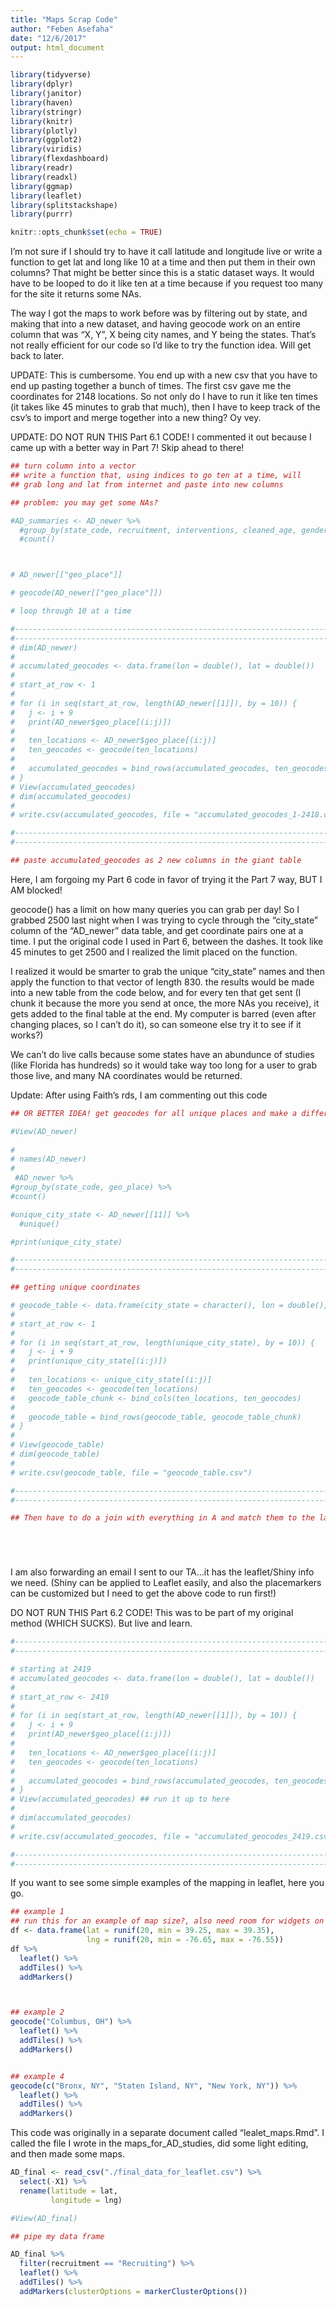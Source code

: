 ```yaml
---
title: "Maps Scrap Code"
author: "Feben Asefaha"
date: "12/6/2017"
output: html_document
---
```


```r
library(tidyverse)
library(dplyr)
library(janitor)
library(haven)
library(stringr)
library(knitr)
library(plotly)
library(ggplot2)
library(viridis)
library(flexdashboard)
library(readr)
library(readxl)
library(ggmap)
library(leaflet)
library(splitstackshape)
library(purrr)

knitr::opts_chunk$set(echo = TRUE)
```





I'm not sure if I should try to have it call latitude and longitude live or write a function to get lat and long like 10 at a time and then put them in their own columns? That might be better since this is a static dataset ways. It would have to be looped to do it like ten at a time because if you request too many for the site it returns some NAs.

The way I got the maps to work before was by filtering out by state, and making that into a new dataset, and having geocode work on an entire column that was "X, Y", X being city names, and Y being the states. That's not really efficient for our code so I'd like to try the function idea. Will get back to later.

UPDATE: This is cumbersome. You end up with a new csv that you have to end up pasting together a bunch of times. The first csv gave me the coordinates for 2148 locations. So not only do I have to run it like ten times (it takes like 45 minutes to grab that much), then I have to keep track of the csv's to import and merge together into a new thing? Oy vey.

UPDATE: DO NOT RUN THIS Part 6.1 CODE! I commented it out because I came up with a better way in Part 7! Skip ahead to there!

```r

## turn column into a vector
## write a function that, using indices to go ten at a time, will 
## grab long and lat from internet and paste into new columns

## problem: you may get some NAs?

#AD_summaries <- AD_newer %>% 
  #group_by(state_code, recruitment, interventions, cleaned_age, gender, phase, ) %>% 
  #count()



# AD_newer[["geo_place"]]

# geocode(AD_newer[["geo_place"]])

# loop through 10 at a time

#-------------------------------------------------------------------------------#
#-------------------------------------------------------------------------------#
# dim(AD_newer)
# 
# accumulated_geocodes <- data.frame(lon = double(), lat = double())
# 
# start_at_row <- 1
# 
# for (i in seq(start_at_row, length(AD_newer[[1]]), by = 10)) {
#   j <- i + 9
#   print(AD_newer$geo_place[(i:j)])
#   
#   ten_locations <- AD_newer$geo_place[(i:j)]
#   ten_geocodes <- geocode(ten_locations)
#   
#   accumulated_geocodes = bind_rows(accumulated_geocodes, ten_geocodes)
# }
# View(accumulated_geocodes)
# dim(accumulated_geocodes)
# 
# write.csv(accumulated_geocodes, file = "accumulated_geocodes_1-2418.csv")

#-----------------------------------------------------------------------------------#
#-------------------------------------------------------------------------------#

## paste accumulated_geocodes as 2 new columns in the giant table

```




Here, I am forgoing my Part 6 code in favor of trying it the Part 7 way, BUT I AM blocked!

geocode() has a limit on how many queries you can grab per day! So I grabbed 2500 last night when I was trying to cycle through the "city_state" column of the "AD_newer" data table, and get coordinate pairs one at a time. I put the original code I used in Part 6, between the dashes. It took like 45 minutes to get 2500 and I realized the limit placed on the function. 


I realized it would be smarter to grab the unique "city_state" names and then apply the function to that vector of length 830. the results would be made into a new table from the code below, and for every ten that get sent (I chunk it because the more you send at once, the more NAs you receive), it gets added to the final table at the end. My computer is barred (even after changing places, so I can't do it), so can someone else try it to see if it works?)

We can't do live calls because some states have an abundunce of studies (like Florida has hundreds) so it would take way too long for a user to grab those live, and many NA coordinates would be returned.


Update: After using Faith's rds, I am commenting out this code
```r

## OR BETTER IDEA! get geocodes for all unique places and make a different CSV where I have the coordinates and then do a join between the CSV that has the coordinates and the regular data table YASSSSSSSSSSSSSSSSSSSSSSSSSSSSS

#View(AD_newer)
  
# 
# names(AD_newer)
# 
 #AD_newer %>% 
#group_by(state_code, geo_place) %>% 
#count()

#unique_city_state <- AD_newer[[11]] %>% 
  #unique()

#print(unique_city_state)

#-------------------------------------------------------------------------------#
#-------------------------------------------------------------------------------#

## getting unique coordinates 

# geocode_table <- data.frame(city_state = character(), lon = double(), lat = double())
# 
# start_at_row <- 1
# 
# for (i in seq(start_at_row, length(unique_city_state), by = 10)) {
#   j <- i + 9
#   print(unique_city_state[(i:j)])
#   
#   ten_locations <- unique_city_state[(i:j)]
#   ten_geocodes <- geocode(ten_locations)
#   geocode_table_chunk <- bind_cols(ten_locations, ten_geocodes)
#   
#   geocode_table = bind_rows(geocode_table, geocode_table_chunk)
# }
# 
# View(geocode_table)
# dim(geocode_table)
# 
# write.csv(geocode_table, file = "geocode_table.csv")

#-------------------------------------------------------------------------------#
#-------------------------------------------------------------------------------#

## Then have to do a join with everything in A and match them to the lat and long produced in B!!!!






```


I am also forwarding an email I sent to our TA...it has the leaflet/Shiny info we need. 
(Shiny can be applied to Leaflet easily, and also the placemarkers can be customized but I need to get the above code to run first!)








DO NOT RUN THIS Part 6.2 CODE! This was to be part of my original method (WHICH SUCKS). But live and learn. 
```r

#-----------------------------------------------------------------------------------#
#-------------------------------------------------------------------------------#

# starting at 2419
# accumulated_geocodes <- data.frame(lon = double(), lat = double())
# 
# start_at_row <- 2419
# 
# for (i in seq(start_at_row, length(AD_newer[[1]]), by = 10)) {
#   j <- i + 9
#   print(AD_newer$geo_place[(i:j)])
#   
#   ten_locations <- AD_newer$geo_place[(i:j)]
#   ten_geocodes <- geocode(ten_locations)
#   
#   accumulated_geocodes = bind_rows(accumulated_geocodes, ten_geocodes)
# }
# View(accumulated_geocodes) ## run it up to here
# 
# dim(accumulated_geocodes)
# 
# write.csv(accumulated_geocodes, file = "accumulated_geocodes_2419.csv")

#-----------------------------------------------------------------------------------#
#-------------------------------------------------------------------------------#

```



If you want to see some simple examples of the mapping in leaflet, here you go. 
```r

## example 1
## run this for an example of map size?, also need room for widgets on side
df <- data.frame(lat = runif(20, min = 39.25, max = 39.35),
                 lng = runif(20, min = -76.65, max = -76.55))
df %>% 
  leaflet() %>%
  addTiles() %>%
  addMarkers()



## example 2
geocode("Columbus, OH") %>% 
  leaflet() %>% 
  addTiles() %>%
  addMarkers()


## example 4
geocode(c("Bronx, NY", "Staten Island, NY", "New York, NY")) %>% 
  leaflet() %>% 
  addTiles() %>%
  addMarkers()


```



This code was originally in a separate document called "lealet_maps.Rmd". I called the file I wrote in the maps_for_AD_studies, did some light editing, and then made some maps.

```r

AD_final <- read_csv("./final_data_for_leaflet.csv") %>% 
  select(-X1) %>% 
  rename(latitude = lat,
         longitude = lng)

#View(AD_final)

## pipe my data frame

AD_final %>% 
  filter(recruitment == "Recruiting") %>% 
  leaflet() %>%
  addTiles() %>%
  addMarkers(clusterOptions = markerClusterOptions())
  



```





